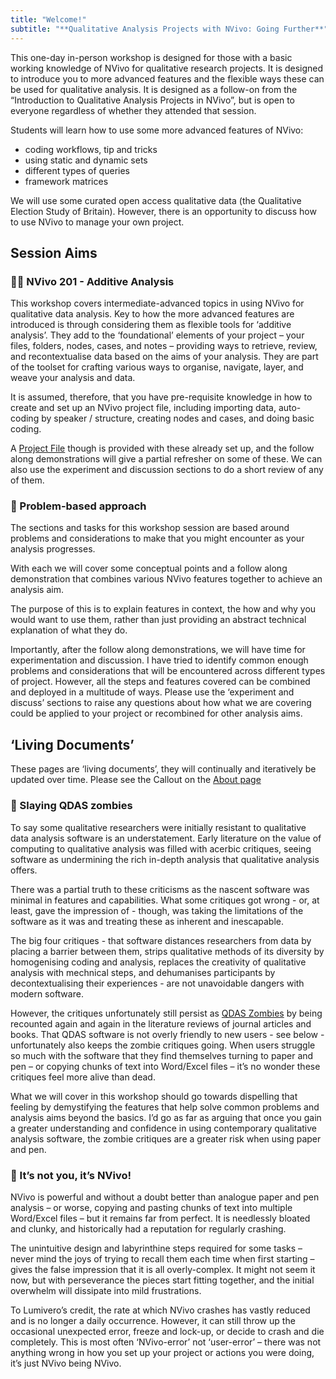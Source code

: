 ```yaml
---
title: "Welcome!"
subtitle: "**Qualitative Analysis Projects with NVivo: Going Further**"
---
```


::: {.callout-note title="Session Brief"}
This one-day in-person workshop is designed for those with a basic working knowledge of NVivo for qualitative research projects. It is designed to introduce you to more advanced features and the flexible ways these can be used for qualitative analysis. It is designed as a follow-on from the "Introduction to Qualitative Analysis Projects in NVivo", but is open to everyone regardless of whether they attended that session.

Students will learn how to use some more advanced features of NVivo:

- coding workflows, tip and tricks
- using static and dynamic sets
- different types of queries
- framework matrices

We will use some curated open access qualitative data (the Qualitative Election Study of Britain). However, there is an opportunity to discuss how to use NVivo to manage your own project.
:::

## Session Aims

### 🧑‍🎓 NVivo 201 - Additive Analysis

This workshop covers intermediate-advanced topics in using NVivo for qualitative data analysis. Key to how the more advanced features are introduced is through considering them as flexible tools for 'additive analysis'. They add to the 'foundational' elements of your project -- your files, folders, nodes, cases, and notes -- providing ways to retrieve, review, and recontextualise data based on the aims of your analysis. They are part of the toolset for crafting various ways to organise, navigate, layer, and weave your analysis and data.

It is assumed, therefore, that you have pre-requisite knowledge in how to create and set up an NVivo project file, including importing data, auto-coding by speaker / structure, creating nodes and cases, and doing basic coding.

A [Project File](project-file.qmd) though is provided with these already set up, and the follow along demonstrations will give a partial refresher on some of these. We can also use the experiment and discussion sections to do a short review of any of them.

### 🤔 Problem-based approach

The sections and tasks for this workshop session are based around problems and considerations to make that you might encounter as your analysis progresses.

With each we will cover some conceptual points and a follow along demonstration that combines various NVivo features together to achieve an analysis aim.

The purpose of this is to explain features in context, the how and why you would want to use them, rather than just providing an abstract technical explanation of what they do.

Importantly, after the follow along demonstrations, we will have time for experimentation and discussion. I have tried to identify common enough problems and considerations that will be encountered across different types of project. However, all the steps and features covered can be combined and deployed in a multitude of ways. Please use the 'experiment and discuss' sections to raise any questions about how what we are covering could be applied to your project or recombined for other analysis aims.

::: {.callout-important}
## 'Living Documents'

These pages are 'living documents', they will continually and iteratively be updated over time. Please see the Callout on the [About page](about.qmd#living-documents) 

:::

### 🧟 Slaying QDAS zombies

To say some qualitative researchers were initially resistant to qualitative data analysis software is an understatement. Early literature on the value of computing to qualitative analysis was filled with acerbic critiques, seeing software as undermining the rich in-depth analysis that qualitative analysis offers.

There was a partial truth to these criticisms as the nascent software was minimal in features and capabilities. What some critiques got wrong - or, at least, gave the impression of - though, was taking the limitations of the software as it was and treating these as inherent and inescapable.

The big four critiques - that software distances researchers from data by placing a barrier between them, strips qualitative methods of its diversity by homogenising coding and analysis, replaces the creativity of qualitative analysis with mechnical steps, and dehumanises participants by decontextualising their experiences - are not unavoidable dangers with modern software.

However, the critiques unfortunately still persist as [QDAS Zombies](https://core.ac.uk/reader/215349760) by being recounted again and again in the literature reviews of journal articles and books. That QDAS software is not overly friendly to new users - see below - unfortunately also keeps the zombie critiques going. When users struggle so much with the software that they find themselves turning to paper and pen -- or copying chunks of text into Word/Excel files -- it's no wonder these critiques feel more alive than dead.

What we will cover in this workshop should go towards dispelling that feeling by demystifying the features that help solve common problems and analysis aims beyond the basics. I'd go as far as arguing that once you gain a greater understanding and confidence in using contemporary qualitative analysis software, the zombie critiques are a greater risk when using paper and pen.

### 🤢 It's not you, it's NVivo!

NVivo is powerful and without a doubt better than analogue paper and pen analysis -- or worse, copying and pasting chunks of text into multiple Word/Excel files -- but it remains far from perfect. It is needlessly bloated and clunky, and historically had a reputation for regularly crashing.

The unintuitive design and labyrinthine steps required for some tasks -- never mind the joys of trying to recall them each time when first starting -- gives the false impression that it is all overly-complex. It might not seem it now, but with perseverance the pieces start fitting together, and the initial overwhelm will dissipate into mild frustrations.

To Lumivero's credit, the rate at which NVivo crashes has vastly reduced and is no longer a daily occurrence. However, it can still throw up the occasional unexpected error, freeze and lock-up, or decide to crash and die completely. This is most often 'NVivo-error' not 'user-error' -- there was not anything wrong in how you set up your project or actions you were doing, it's just NVivo being NVivo.